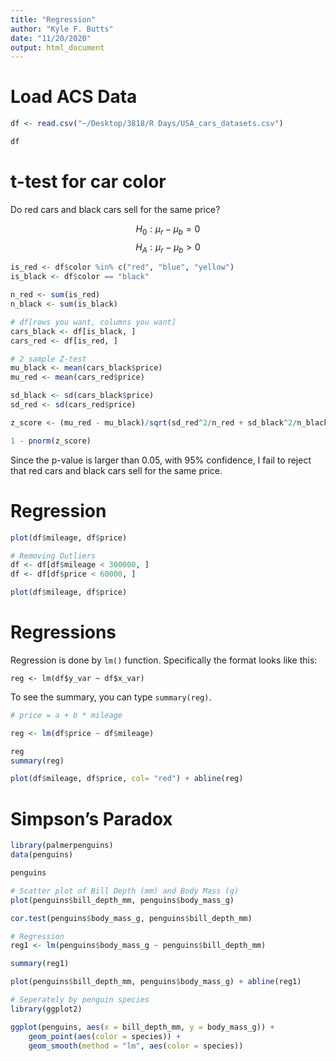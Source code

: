 ```yaml
---
title: "Regression"
author: "Kyle F. Butts"
date: "11/20/2020"
output: html_document
---
```


# Load ACS Data

```r
df <- read.csv("~/Desktop/3818/R Days/USA_cars_datasets.csv")

df
```



# t-test for car color

Do red cars and black cars sell for the same price?

$$ H_0: \mu_r - \mu_b = 0$$ 
$$ H_A : \mu_r - \mu_b > 0$$


```r

is_red <- df$color %in% c("red", "blue", "yellow")
is_black <- df$color == "black"

n_red <- sum(is_red)
n_black <- sum(is_black)

# df[rows you want, columns you want]
cars_black <- df[is_black, ]
cars_red <- df[is_red, ]

```


```r
# 2 sample Z-test
mu_black <- mean(cars_black$price)
mu_red <- mean(cars_red$price)

sd_black <- sd(cars_black$price)
sd_red <- sd(cars_red$price)

z_score <- (mu_red - mu_black)/sqrt(sd_red^2/n_red + sd_black^2/n_black)

1 - pnorm(z_score)

```

Since the p-value is larger than 0.05, with 95% confidence, I fail to reject that red cars and black cars sell for the same price.


# Regression

```r
plot(df$mileage, df$price)
```

```r
# Removing Outliers
df <- df[df$mileage < 300000, ]
df <- df[df$price < 60000, ]

plot(df$mileage, df$price)
```


# Regressions

Regression is done by `lm()` function. Specifically the format looks like this:

`reg <- lm(df$y_var ~ df$x_var)`

To see the summary, you can type `summary(reg)`.

```r
# price = a + b * mileage

reg <- lm(df$price ~ df$mileage)

reg
summary(reg)

```

```r
plot(df$mileage, df$price, col= "red") + abline(reg)


```
























# Simpson's Paradox

```r
library(palmerpenguins)
data(penguins)

penguins

```

```r
# Scatter plot of Bill Depth (mm) and Body Mass (g)
plot(penguins$bill_depth_mm, penguins$body_mass_g)

cor.test(penguins$body_mass_g, penguins$bill_depth_mm)

# Regression
reg1 <- lm(penguins$body_mass_g ~ penguins$bill_depth_mm)

summary(reg1)

plot(penguins$bill_depth_mm, penguins$body_mass_g) + abline(reg1) 

```



```r
# Seperately by penguin species
library(ggplot2)

ggplot(penguins, aes(x = bill_depth_mm, y = body_mass_g)) + 
	geom_point(aes(color = species)) + 
	geom_smooth(method = "lm", aes(color = species))

```
















